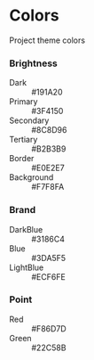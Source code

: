 <Meta title="Docs/Colors" />

<style>{`
  .color-list .color-item {
    display: flex;
    justify-content: flex-start;
    align-items: center;
  }

  .color-list .color-item:not(:last-child) {
    margin-bottom: 12px;
  }
  
  .color-item dt,
  .color-item dd {
    margin: 0;
  }

  .color-item dt {
    flex-shrink: 0;
    flex-grow: 0;
    flex-basis: 18%;
    margin-right: 8px;
    font-weight: 400;
    color: #333;
    font-style: normal;
  }

  .color-item dd {
    position: relative;
    flex-grow: 1;
    padding: 0;
  }

  .color-box {
    border-radius: 4px;
    height: 60px;
  }

  .color-item dd span {
    position: absolute;
    top: 8px;
    left: 8px;
    font-size: 12px;
  }

  .color-dark {
    background-color: #191A20;
  }

  .color-primary {
    background-color: #3F4150;
  }

  .color-secondary {
    background-color: #8C8D96;
  }

  .color-tertiary {
    background-color: #B2B3B9;
  }

  .color-border {
    background-color: #E0E2E7;
  }

  .color-background {
    background-color: #F7F8FA;
  }

  .color-blue {
    background-color: #3DA5F5;
  }

  .color-lightblue {
    background-color: #ECF6FE;
  }

  .color-darkblue {
    background-color: #3186C4;
  }

   .color-red {
    background-color: #F86D7D;
  }

   .color-green {
    background-color: #22C58B;
  }

  .font-white {
    color: #fff;
  }

  .font-dark {
    color: #191A20;
  }
  
 `}</style>

# Colors

Project theme colors

### Brightness

<dl class="color-list">
  <div class="color-item">
    <dt>Dark</dt>
    <dd>
      <div class="color-dark color-box">
        <span class="font-white">#191A20</span>
      </div>
    </dd>
  </div>
  <div class="color-item">
    <dt>Primary</dt>
    <dd>
      <div class="color-primary color-box">
        <span class="font-white">#3F4150</span>
      </div>
    </dd>
  </div>
  <div class="color-item">
    <dt>Secondary</dt>
    <dd>
      <div class="color-secondary color-box">
        <span class="font-white">#8C8D96</span>
      </div>
    </dd>
  </div>
  <div class="color-item">
    <dt>Tertiary</dt>
    <dd>
      <div class="color-tertiary color-box">
        <span class="font-white">#B2B3B9</span>
      </div>
    </dd>
  </div>
  <div class="color-item">
    <dt>Border</dt>
    <dd>
      <div class="color-border color-box">
        <span class="font-dark">#E0E2E7</span>
      </div>
    </dd>
  </div>
  <div class="color-item">
    <dt>Background</dt>
    <dd>
      <div class="color-background color-box">
        <span class="font-dark">#F7F8FA</span>
      </div>
    </dd>
  </div>
</dl>

### Brand

<dl class="color-list">
  <div class="color-item">
    <dt>DarkBlue</dt>
    <dd>
      <div class="color-darkblue color-box">
        <span class="font-white">#3186C4</span>
      </div>
    </dd>
  </div>
  <div class="color-item">
    <dt>Blue</dt>
    <dd>
      <div class="color-blue color-box">
        <span class="font-white">#3DA5F5</span>
      </div>
    </dd>
  </div>
  <div class="color-item">
    <dt>LightBlue</dt>
    <dd>
      <div class="color-lightblue color-box">
        <span class="font-dark">#ECF6FE</span>
      </div>
    </dd>
  </div>
</dl>

### Point

<dl class="color-list">
  <div class="color-item">
    <dt>Red</dt>
    <dd>
      <div class="color-red color-box">
        <span class="font-white">#F86D7D</span>
      </div>
    </dd>
  </div>
  <div class="color-item">
    <dt>Green</dt>
    <dd>
      <div class="color-green color-box">
        <span class="font-white">#22C58B</span>
      </div>
    </dd>
  </div>
</dl>
